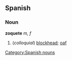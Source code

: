 == Spanish ==
=== Noun ===
'''zoquete''' ''m, f''
# (''colloquial'') [[blockhead]]; [[oaf]]

[[Category:Spanish nouns]]
